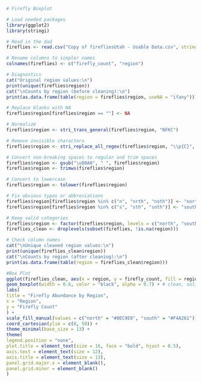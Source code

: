 
```r
# Firefly Boxplot

# Load needed packages
library(ggplot2)
library(stringi)

# Read in the dad
fireflies <- read.csv("Copy of firefliesUtah - Usable Data.csv", stringsAsFactors = FALSE)

# Rename columns to simpler names
colnames(fireflies) <- c("firefly_count", "region")

# Diagnostics
cat("Original region values:\n")
print(unique(fireflies$region))
cat("\nCounts by region (before cleaning):\n")
print(as.data.frame(table(region = fireflies$region, useNA = "ifany")))

# Replace blanks with NA
fireflies$region[fireflies$region == ""] <- NA

# Normalize
fireflies$region <- stri_trans_general(fireflies$region, "NFKC")

# Remove invisible characters
fireflies$region <- stri_replace_all_regex(fireflies$region, "\\p{C}", "")

# Convert non-breaking spaces to regular and trim spaces
fireflies$region <- gsub("\u00A0", " ", fireflies$region)
fireflies$region <- trimws(fireflies$region)

# Convert to lowercase
fireflies$region <- tolower(fireflies$region)

# Fix obvious typos or abbreviations
fireflies$region[fireflies$region %in% c("n", "nrth", "noth")] <- "north"
fireflies$region[fireflies$region %in% c("s", "sth", "soth")] <- "south"

# Keep valid categories
fireflies$region <- factor(fireflies$region, levels = c("north", "south"))
fireflies_clean <- droplevels(subset(fireflies, !is.na(region)))

# Check column names
cat("\nUnique cleaned region values:\n")
print(unique(fireflies_clean$region))
cat("\nCounts by region (after cleaning):\n")
print(as.data.frame(table(region = fireflies_clean$region)))

#Box Plot
ggplot(fireflies_clean, aes(x = region, y = firefly_count, fill = region)) +
geom_boxplot(width = 0.6, color = "black", alpha = 0.7) + # clean, solid boxes
labs(
title = "Firefly Abundance by Region",
x = "Region",
y = "Firefly Count"
) +
scale_fill_manual(values = c("north" = "#8EC9E8", "south" = "#F4A261")) + # subtle professional palette
coord_cartesian(ylim = c(0, 50)) +
theme_minimal(base_size = 13) +
theme(
legend.position = "none",
plot.title = element_text(size = 16, face = "bold", hjust = 0.5),
axis.text = element_text(size = 12),
axis.title = element_text(size = 13),
panel.grid.major.x = element_blank(),
panel.grid.minor = element_blank()
)

```

